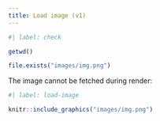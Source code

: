 ```yaml
---
title: Load image (v1)
---
```


```r
#| label: check

getwd()

file.exists("images/img.png")
```

The image cannot be fetched during render:

```r
#| label: load-image

knitr::include_graphics("images/img.png")
```
